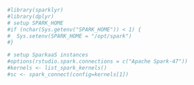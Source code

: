 ```r
#library(sparklyr)
#library(dplyr)
# setup SPARK_HOME
#if (nchar(Sys.getenv("SPARK_HOME")) < 1) {
#  Sys.setenv(SPARK_HOME = "/opt/spark")
#}

# setup SparkaaS instances
#options(rstudio.spark.connections = c("Apache Spark-47"))
#kernels <- list_spark_kernels()
#sc <- spark_connect(config=kernels[1])
```